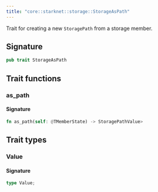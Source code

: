 ```yaml
---
title: "core::starknet::storage::StorageAsPath"
---
```


Trait for creating a new `StoragePath` from a storage member.



## Signature

```rust
pub trait StorageAsPath
```



## Trait functions

### as_path







#### Signature

```rust
fn as_path(self: @TMemberState) -> StoragePathValue>
```


## Trait types

### Value


#### Signature

```rust
type Value;
```


